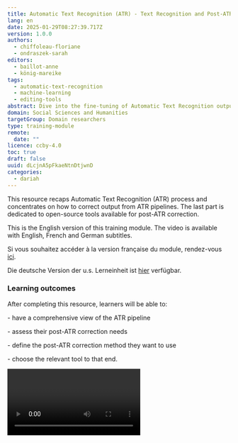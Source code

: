 ```yaml
---
title: Automatic Text Recognition (ATR) - Text Recognition and Post-ATR Correction
lang: en
date: 2025-01-29T08:27:39.717Z
version: 1.0.0
authors:
  - chiffoleau-floriane
  - ondraszek-sarah
editors:
  - baillot-anne
  - könig-mareike
tags:
  - automatic-text-recognition
  - machine-learning
  - editing-tools
abstract: Dive into the fine-tuning of Automatic Text Recognition outputs!
domain: Social Sciences and Humanities
targetGroup: Domain researchers
type: training-module
remote:
  date: ""
licence: ccby-4.0
toc: true
draft: false
uuid: dLcjnA5pFkaeNtnDtjwnD
categories:
  - dariah
---
```

This resource recaps Automatic Text Recognition (ATR) process and concentrates on how to correct output from ATR pipelines. The last part is dedicated to open-source tools available for post-ATR correction.

This is the English version of this training module. The video is available with English, French and German subtitles.

Si vous souhaitez accéder à la version française du module, rendez-vous [ici](https://harmoniseatr.hypotheses.org/2866).

Die deutsche Version der u.s. Lerneinheit ist [hier](https://harmoniseatr.hypotheses.org/2145) verfügbar.

### Learning outcomes

After completing this resource, learners will be able to:

\- have a comprehensive view of the ATR pipeline

\- assess their post-ATR correction needs

\- define the post-ATR correction method they want to use

\- choose the relevant tool to that end.

<Video provider="youtube" id="P5O8bPR9hXg" />

### Automatic Text Recognition (ATR) in a nutshell

In the beginning there was nothing. And humans said, ‘Let there be automatic text recognition’. And so humankind created the ability to convert analog text, be it handwritten or printed, into digital copies. Automatic text recognition describes the convergent usage of [optical character recognition (OCR)](https://harmoniseatr.hypotheses.org/glossary-atr#OCRID) and [handwritten text recognition (HTR)](https://harmoniseatr.hypotheses.org/glossary-atr#HTRID). However, this important development was not achieved as fast as lightning.

OCR is aimed at treating printed media, such as books. This technology has only improved over time, and systems nowadays can have an [accuracy](https://harmoniseatr.hypotheses.org/glossary-atr#AccuracyID) of 99% in recognising text from printed documents. HTR, as the name suggests, is used for handwritten documents, such as letters. Both OCR and HTR enable the [digitisation](https://harmoniseatr.hypotheses.org/glossary-atr#DigitisationID) and preservation of historical documents, improve their accessibility, and allow for efficient data extraction. Human handwriting poses a challenge even for modern technology, as manuscripts encompass a near-endless range of fonts and styles. It is out of range for traditional approaches of pattern matching, which is the crux of OCR.

Evolving technologies have allowed for text recognition systems to now do both HTR and OCR simultaneously. Modern [models](https://harmoniseatr.hypotheses.org/glossary-atr#ModelID) can recognise printed as well as handwritten text and process segments in lines or entire paragraphs. Today, such systems are built into smartphones, allowing us to scan text from images. These technologies are especially appealing to historians, librarians, archival staff, and scholars in general who want to convert, analyse, store or maintain their documents in a novel way, adopting global digital trends.

### Three important projects using ATR

![Three ATR projects: Gallica, ABO and Project Gutenberg](images/atr_projects.png "Three ATR projects: Gallica, ABO and Project Gutenberg")

To begin with, let us explore three significant ATR projects that have made a lasting impact. These projects are [Gallica](https://gallica.bnf.fr/), [Austrian Books Online](https://www.onb.ac.at/digitale-angebote/austrian-books-online) (ABO), and [Project Gutenberg](https://www.gutenberg.org/). Gallica is the digital counterpart to the French national library (Bibliothèque nationale de France) founded in 1997. Austrian Books Online (ABO) is an ongoing mass-digitisation project started by the Austrian National Library, in which the Library’s historical book holdings are made available through a public-private partnership with Google. Project Gutenberg is a digital library that offers a diverse range of cultural texts in the form of eBooks. The archive includes more than 50,000 items, for example, Faust by Johann Wolfgang von Goethe or [Germinal](https://www.gutenberg.org/ebooks/5711) by Émile Zola, i.e. literature in the public domain, dating mostly from the 19th century and prior, depending on the copyright law of the country of origin of the work.

### Text recognition

What is text recognition, and how does it work? Depending on whether we look at OCR or HTR systems, the baseline functionalities of these systems differ. To recap, text recognition is the procedure of converting scanned images of text into a machine-readable text format. This can be done manually in a ‘double keying’ process, or it can be carried (semi-)automatically with the help of ATR systems and trained models.

Such models require the [input](https://harmoniseatr.hypotheses.org/glossary-atr#InputID) of images of high quality in order to do so. A corresponding data pipeline for ATR, i.e. the classical workflow to follow when processing data, would include the [preprocessing](https://harmoniseatr.hypotheses.org/glossary-atr#PreProcessingID) of images, the [segmentation](https://harmoniseatr.hypotheses.org/glossary-atr#SegmentationID) phase, the actual text recognition process, and a post-correction step. Modern models recognise segmented lines with the help of deep learning algorithms, which allows them to build a textual representation of the image input. These algorithms learn visual characteristics from such input. Depending on the project’s goals and background, you can use either existing models or train a new model that will fit your specific case. The transcription process–be it through ATR or manual transcription–will produce machine-readable text as the [output](https://harmoniseatr.hypotheses.org/glossary-atr#OutputID).

### Ground truth and model training

Various training data and models can already be found on platforms such as [HTR-United](https://htr-united.github.io/), [Zenodo](https://zenodo.org/), and [GitHub](https://github.com/). Therefore, before jumping to training a new model, it is better to ensure that it is, in fact, really necessary. By exploring existing training data you may be able to skip time-consuming steps involving the production of ground truth and the training of models.

![](images/resources_atr.png "Some platforms for ground truth and models: HTR-United, GitHub and Zenodo")

Before delving into ATR techniques, it is essential to define some keywords. First, ground truth refers to information that is known to be real or true; it is the ideal, expected result. In automatic transcription, ground truth is the exact transcription of a set of texts. It renders flawlessly the content of the images it is associated with and is then used for training. A model is a file that has been trained to recognise certain types of patterns. A ground truth becomes a model through model training, which, when done via [machine learning](https://harmoniseatr.hypotheses.org/glossary-atr#MLID), characterizes the process by which a machine learning (ML) algorithm is fed with sufficient training data to learn from.

Model training is a task that consists of several steps. First, it requires an input, i.e. the data from which the software will learn to produce an output. For text recognition, this input includes, a set of images and their corresponding transcription (the ground truth). Once it is obtained, the input will be fed into the model training software, a topic we will delve into later. During the model training, the software will train on the data and learn from it, develop some patterns’ recognition, test and validate the results of this training, and then repeat until it comes up with a satisfactory model, which is what constitutes the output.

![Schema of a model training](images/training.png "Schema of a model training")

As ground truth is used for model training, it is imperative that the proposed transcription matches the images exactly so that the model is not confused during the learning process. In order to do so, it is necessary to produce ground truths entirely by hand or with a predicted transcription, followed by a meticulous [manual correction](https://harmoniseatr.hypotheses.org/glossary-atr#ManualCorrectionsID). It is also essential to produce a sufficient quantity of ground truth, otherwise the model will have trouble learning and produce an inaccurate transcription. There is no minimum number of lines or pages required for model training as it depends on various parameters, such as the quality of the images, the intricacy of the writing, and the structure of the documents.

Importantly, producing ground truth and training a model can be done gradually–it is always possible to add new ground truths until the model is sufficiently accurate. Finally, when producing ground truth, it is crucial to remain consistent in the choices made for the transcription, such as specific characters or glyphs. Documenting the choice made and then adhering to it throughout the entirety of text recognition is a good way to ensure that the model will not be confused and that the ground truth can be reused and understood more easily by the rest of the DH community.

### Software for text recognition

If the process and methods for text recognition are now certainly established, it should be noted we are not working in a field where one software dominates. Automatic text recognition can be used for various types of documents and languages and consequently, several ATR software have been created, each with their own capabilities. Therefore, recommending a single software to carry out text recognition would not be judicious or pragmatic. Instead, we are going to introduce some elements to consider in order to choose the most fitting software. It is essential to think carefully while choosing an ATR software because changing software mid-work is not always possible and even when it is, it can lead to issues.

Here are some elements to consider with your data and in ATR software parameters in order to make the best choice. Firstly, it is important to examine the type of documents that constitutes your data: is it a printed document, handwritten document, or does it include a bit of both? Knowing this can already eliminate many of the options because OCR software does not generally work on handwritten documents. Moreover, if you are working with printed documents in a pretty standard font, creating ground truth in an HTR software as no fitting model exists in it, would just be a waste of time, whereas OCR software usually have models already ready for all type of fonts and languages.

If several software programs seem adequate, it would be wise to look at the models available, or if none exist, at the ground truth to, once again, avoid having to do more work than necessary. In addition to the type of documents, the other essential element to verify before choosing an ATR software is determining the scripts it can handle, i.e., the writing systems it can work on. For example, selecting an ATR software only made for Latin scripts while working with Arabic texts would be inefficient and useless.

In terms of image acquisition, you can retrieve your images in various kinds of formats, such as [TIFF](https://harmoniseatr.hypotheses.org/glossary-atr#TIFFID), [JPG](https://harmoniseatr.hypotheses.org/glossary-atr#JPEGID), [PDF](https://harmoniseatr.hypotheses.org/glossary-atr#PDFID), on your local machine or even already on a [IIIF server](https://harmoniseatr.hypotheses.org/glossary-atr#IIIFID). As those images will be inputted in the ATR software, it is necessary to verify beforehand that the format you have is compatible with the software selected.

Lastly, in the case of several choices when picking the most fitting ATR software, the presence of graphical user interface could be worth considering. Even though it would usually have no impact on text recognition, an interface could be advantageous as per your own affinity with technical tools.

### Post-ATR correction

The post-ATR correction is the step that proceeds the [prediction](https://harmoniseatr.hypotheses.org/glossary-atr#PredictionID) made by the model, which has been applied to a corpus of images. The goal of this step is to fix the mistakes of the prediction in order for it to match perfectly with the images transcribed, making it a ground truth. Software programs, model training, and the quantity of resources in ATR have greatly improved in the last few years, enabling the production of more accurate and efficient recognition models. However, the probability of an automatic prediction producing a flawless result is rarely 100% and in almost every case it will be necessary to correct the prediction after applying the model.

![Example of a post-ATR correction.](images/post-atr_correction.png "Example of a post-ATR correction.")

Errors in prediction can be the result of many factors related to the scanned image, the model, or segmentation, such as noisy backgrounds, bad paper quality, illegibility of a text, an unfit model, or wrong masks and polygons in the segmentation. Faced with such situations, if you require a ground truth, it will be necessary to do a post-ATR correction in order to obtain an output matching perfectly with its associated image.

There are two possible ways to do post-ATR correction: [semi-automatic correction](https://harmoniseatr.hypotheses.org/glossary-atr#SemiAutomatedCorrectionID) and full manual correction. In both cases, if a perfect transcription is desired, manual correction must be performed. Choosing to do one or the other will really depend on the amount of errors in the prediction, as semi-automatic correction can be time-saving when errors happen over every few lines but will turn into a waste of time if there are only occasional errors. Moreover, techniques and tools for semi-automatic correction vary, and its utility depends on the user’s affinity with digital tools. Therefore, we advise using semi-automatic correction only if you estimate that there will be a true, significant opportunity to save time. If not, then we advise doing a full manual correction, i.e. checking the transcription for errors and doing the modification by hand.

### Tools for semi-automatic correction

##### Python scripts and regex

- Script: [https://github.com/DiScholEd/pipeline-digital-scholarly-editions/tree/master/post_ocr_correction/scripts](https://github.com/DiScholEd/pipeline-digital-scholarly-editions/tree/master/post_ocr_correction/scripts)
- Documentation: [https://github.com/DiScholEd/pipeline-digital-scholarly-editions/blob/master/post_ocr_correction/post-ocr_correction_for_text_files.md](https://github.com/DiScholEd/pipeline-digital-scholarly-editions/blob/master/post_ocr_correction/post-ocr_correction_for_text_files.md) 

##### Python scripts, regex, and context

- Scripts: [https://github.com/sbiay/CdS-edition/blob/main/htr/py/spellcheckTexts.py and https://github.com/sbiay/CdS-edition/blob/main/htr/py/textCorrection.py](<https://github.com/sbiay/CdS-edition/blob/main/htr/py/spellcheckTexts.py and https://github.com/sbiay/CdS-edition/blob/main/htr/py/textCorrection.py>)
- Documentation: [https://github.com/sbiay/CdS-edition/blob/main/htr/Corriger_une_prediction.ipynb](https://github.com/sbiay/CdS-edition/blob/main/htr/Corriger_une_prediction.ipynb)  

##### Neural approach to correction

- Project: [https://github.com/GarfieldLyu/OCR_POST_DE](https://github.com/GarfieldLyu/OCR_POST_DE) 
- Article: [Neural OCR Post-Hoc Correction of Historical Corpora](https://arxiv.org/abs/2102.00583)

### Conclusion

Post-ATR correction is a key element of the Automatic Text Recognition pipeline. Decisions on whether to automatise it or part of it are integral to the exploration and research process. Semi-automatic methods are usually a balanced choice, for which a series of open source tools are available.

